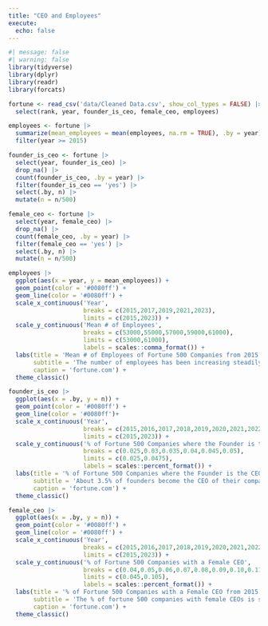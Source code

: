 ```yaml
---
title: "CEO and Employees"
execute: 
  echo: false
---
```


```r
#| message: false
#| warning: false
library(tidyverse)
library(dplyr)
library(readr)
library(forcats)
```

```r
fortune <- read_csv('data/Cleaned Data.csv', show_col_types = FALSE) |>
  select(rank, year, founder_is_ceo, female_ceo, employees)
```

```r
employees <- fortune |>
  summarize(mean_employees = mean(employees, na.rm = TRUE), .by = year) |>
  filter(year >= 2015)
```

```r
founder_is_ceo <- fortune |>
  select(year, founder_is_ceo) |>
  drop_na() |>
  count(founder_is_ceo, .by = year) |>
  filter(founder_is_ceo == 'yes') |>
  select(.by, n) |>
  mutate(n = n/500)
```

```r
female_ceo <- fortune |>
  select(year, female_ceo) |>
  drop_na() |>
  count(female_ceo, .by = year) |>
  filter(female_ceo == 'yes') |>
  select(.by, n) |>
  mutate(n = n/500)
```

```r
employees |>
  ggplot(aes(x = year, y = mean_employees)) +
  geom_point(color = '#0080ff') +
  geom_line(color = '#0080ff') +
  scale_x_continuous('Year',
                     breaks = c(2015,2017,2019,2021,2023),
                     limits = c(2015,2023)) +
  scale_y_continuous('Mean # of Employees',
                     breaks = c(53000,55000,57000,59000,61000),
                     limits = c(53000,61000),
                     labels = scales::comma_format()) +
  labs(title = 'Mean # of Employees of Fortune 500 Companies from 2015 to 2023',
       subtitle = 'The number of employees has been increasing steadily.',
       caption = 'fortune.com') +
  theme_classic()
```

```r
founder_is_ceo |>
  ggplot(aes(x = .by, y = n)) +
  geom_point(color = '#0080ff') +
  geom_line(color = '#0080ff')+
  scale_x_continuous('Year',
                     breaks = c(2015,2016,2017,2018,2019,2020,2021,2022,2023),
                     limits = c(2015,2023)) +
  scale_y_continuous('% of Fortune 500 Companies where the Founder is the CEO',
                     breaks = c(0.025,0.03,0.035,0.04,0.045,0.05),
                     limits = c(0.025,0.0475),
                     labels = scales::percent_format()) +
  labs(title = '% of Fortune 500 Companies where the Founder is the CEO from 2015 to 2023',
       subtitle = 'About 3.5% of founders become the CEO of their company.',
       caption = 'fortune.com') +
  theme_classic()
```

```r
female_ceo |>
  ggplot(aes(x = .by, y = n)) +
  geom_point(color = '#0080ff') +
  geom_line(color = '#0080ff') +
  scale_x_continuous('Year',
                     breaks = c(2015,2016,2017,2018,2019,2020,2021,2022,2023),
                     limits = c(2015,2023)) +
  scale_y_continuous('% of Fortune 500 Companies with a Female CEO',
                     breaks = c(0.04,0.05,0.06,0.07,0.08,0.09,0.10,0.11),
                     limits = c(0.045,0.105),
                     labels = scales::percent_format()) +
  labs(title = '% of Fortune 500 Companies with a Female CEO from 2015 to 2023',
       subtitle = 'The % of fortune 500 companies with female CEOs is steadily increasing.',
       caption = 'fortune.com') +
  theme_classic()
```